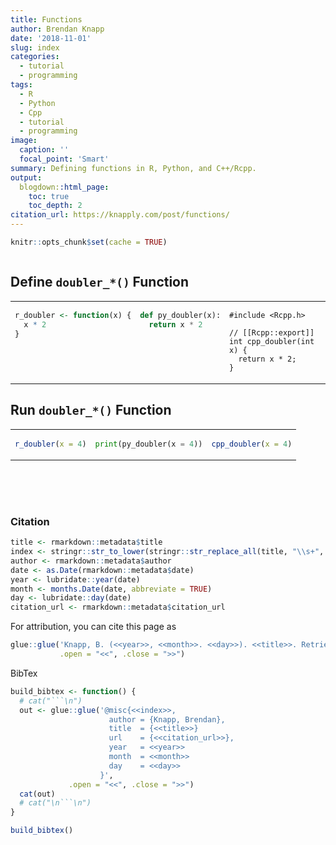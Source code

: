 ```yaml
---
title: Functions
author: Brendan Knapp
date: '2018-11-01'
slug: index
categories:
  - tutorial
  - programming
tags:
  - R
  - Python
  - Cpp
  - tutorial
  - programming
image:
  caption: ''
  focal_point: 'Smart'
summary: Defining functions in R, Python, and C++/Rcpp.
output:
  blogdown::html_page:
    toc: true
    toc_depth: 2
citation_url: https://knapply.com/post/functions/
---
```


```r
knitr::opts_chunk$set(cache = TRUE)
```



```Rcpp
```

## Define `doubler_*()` Function

<table style="font-size:14px" class="table table-bordered">
<tr>
<td valign="top">
      
```r
r_doubler <- function(x) {
  x * 2
}
```
      
</td>
<td valign="top">
    
```python
def py_doubler(x):
  return x * 2
```
    
</td>
</td>
<td valign="top">

```Rcpp
#include <Rcpp.h>

// [[Rcpp::export]]
int cpp_doubler(int x) {
  return x * 2;
}
```
  
</td>
</tr>
</table>


## Run `doubler_*()` Function

<table style="font-size:14px" class="table table-bordered">
<tr>
<td valign="top">
      
```r
r_doubler(x = 4)
```
      
</td>
<td valign="top">
    
```python
print(py_doubler(x = 4))
```
    
</td>
</td>
<td valign="top">

```r
cpp_doubler(x = 4)
```
  
</td>
</tr>
</table>


<br><br><br>

### Citation

```r
title <- rmarkdown::metadata$title
index <- stringr::str_to_lower(stringr::str_replace_all(title, "\\s+", "-"))
author <- rmarkdown::metadata$author
date <- as.Date(rmarkdown::metadata$date)
year <- lubridate::year(date)
month <- months.Date(date, abbreviate = TRUE)
day <- lubridate::day(date)
citation_url <- rmarkdown::metadata$citation_url
```

For attribution, you can cite this page as

```r
glue::glue('Knapp, B. (<<year>>, <<month>>. <<day>>). <<title>>. Retrieved from <<citation_url>>',
           .open = "<<", .close = ">>")
```


BibTex


```r
build_bibtex <- function() {
  # cat("```\n")
  out <- glue::glue('@misc{<<index>>,
                      author = {Knapp, Brendan},
                      title  = {<<title>>}
                      url    = {<<citation_url>>},
                      year   = <<year>>
                      month  = <<month>>
                      day    = <<day>>
                    }',
             .open = "<<", .close = ">>")
  cat(out)
  # cat("\n```\n")
}

build_bibtex()
```

